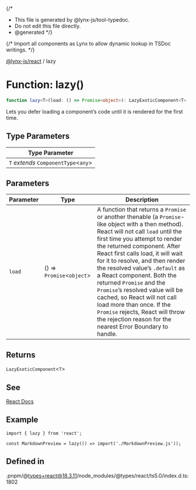{/*
* This file is generated by @lynx-js/tool-typedoc.
* Do not edit this file directly.
* @generated
*/}

{/* Import all components as Lynx to allow dynamic lookup in TSDoc writings. */}


[@lynx-js/react](/api/react/index.mdx) / lazy

# Function: lazy()

```ts
function lazy<T>(load: () => Promise<object>): LazyExoticComponent<T>
```

Lets you defer loading a component’s code until it is rendered for the first time.

## Type Parameters

| Type Parameter |
| ------ |
| `T` *extends* `ComponentType`\<`any`\> |

## Parameters

| Parameter | Type | Description |
| ------ | ------ | ------ |
| `load` | () => `Promise`\<`object`\> | A function that returns a `Promise` or another thenable (a `Promise`-like object with a then method). React will not call `load` until the first time you attempt to render the returned component. After React first calls load, it will wait for it to resolve, and then render the resolved value’s `.default` as a React component. Both the returned `Promise` and the `Promise`’s resolved value will be cached, so React will not call load more than once. If the `Promise` rejects, React will throw the rejection reason for the nearest Error Boundary to handle. |

## Returns

`LazyExoticComponent`\<`T`\>

## See

[React Docs](https://react.dev/reference/react/lazy)

## Example

```tsx
import { lazy } from 'react';

const MarkdownPreview = lazy(() => import('./MarkdownPreview.js'));
```

## Defined in

.pnpm/@types+react@18.3.11/node\_modules/@types/react/ts5.0/index.d.ts:1802
